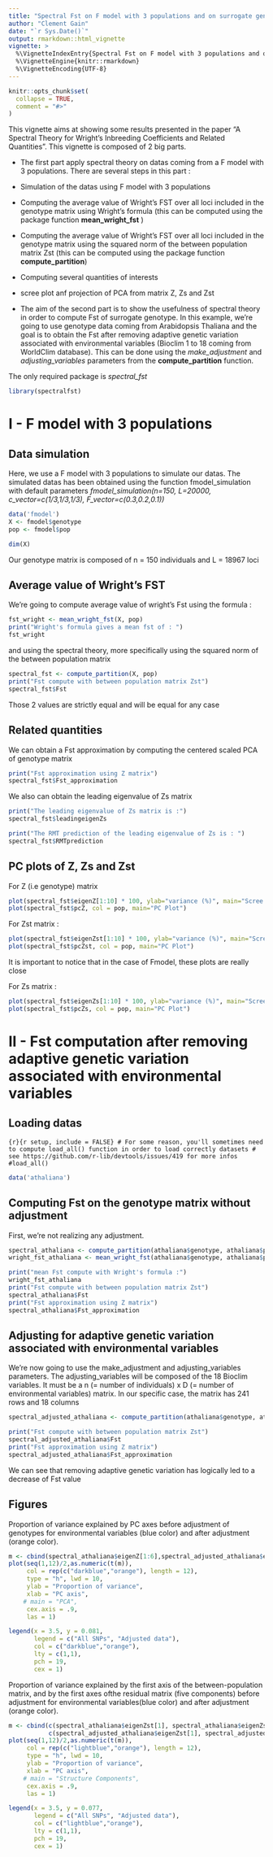 ```yaml
---
title: "Spectral Fst on F model with 3 populations and on surrogate genotypes"
author: "Clement Gain"
date: "`r Sys.Date()`"
output: rmarkdown::html_vignette
vignette: >
  %\VignetteIndexEntry{Spectral Fst on F model with 3 populations and on surrogate genotypes}
  %\VignetteEngine{knitr::rmarkdown}
  %\VignetteEncoding{UTF-8}
---
```


```r
knitr::opts_chunk$set(
  collapse = TRUE,
  comment = "#>"
)
```

This vignette aims at showing some results presented in the paper "A Spectral Theory for Wright's Inbreeding Coefficients and Related Quantities". This vignette is composed of 2 big parts.

* The first part apply spectral theory on datas coming from a F model with 3 populations. There are several steps in this part : 
+ Simulation of the datas using F model with 3 populations
+ Computing the average value of Wright’s FST over all loci included in the genotype matrix using Wright's formula (this can be computed using the package function **mean_wright_fst** )
+ Computing the average value of Wright’s FST over all loci included in the genotype matrix using the squared norm of the between population matrix Zst (this can be computed using the package function **compute_partition**)
+ Computing several quantities of interests
+ scree plot anf projection of PCA from matrix Z, Zs and Zst

* The aim of the second part is to show the usefulness of spectral theory in order to compute Fst of surrogate genotype. In this example, we're going to use genotype data coming from Arabidopsis Thaliana and the goal is to obtain the Fst after removing adaptive genetic variation associated with environmental variables (Bioclim 1 to 18 coming from WorldClim database). This can be done using the *make_adjustment* and *adjusting_variables* parameters from the **compute_partition** function.

The only required package is *spectral_fst*

```r
library(spectralfst)
```


# I - F model with 3 populations 

## Data simulation

Here, we use a F model with 3 populations to simulate our datas. The simulated datas has been obtained using the function fmodel_simulation with default parameters *fmodel_simulation(n=150, L=20000, c_vector=c(1/3,1/3,1/3), F_vector=c(0.3,0.2,0.1))*
```r
data('fmodel')
X <- fmodel$genotype
pop <- fmodel$pop
```


```r
dim(X)
```

Our genotype matrix is composed of n = 150 individuals and L = 18967 loci

## Average value of Wright’s FST

We're going to compute average value of wright's Fst using the formula :

```r
fst_wright <- mean_wright_fst(X, pop)
print("Wright's formula gives a mean fst of : ")
fst_wright
```

and using the spectral theory, more specifically using the squared norm of the between population matrix

```r
spectral_fst <- compute_partition(X, pop)
print("Fst compute with between population matrix Zst")
spectral_fst$Fst
```

Those 2 values are strictly equal and will be equal for any case

## Related quantities

We can obtain a Fst approximation by computing the centered scaled PCA of genotype matrix

```r
print("Fst approximation using Z matrix")
spectral_fst$Fst_approximation
```

We also can obtain the leading eigenvalue of Zs matrix

```r
print("The leading eigenvalue of Zs matrix is :")
spectral_fst$leadingeigenZs
```

```r
print("The RMT prediction of the leading eigenvalue of Zs is : ")
spectral_fst$RMTprediction
```

## PC plots of Z, Zs and Zst

For Z (i.e genotype) matrix

```r
plot(spectral_fst$eigenZ[1:10] * 100, ylab="variance (%)", main="Scree plot", ylim=c(0,8))
plot(spectral_fst$pcZ, col = pop, main="PC Plot")
```

For Zst matrix : 

```r
plot(spectral_fst$eigenZst[1:10] * 100, ylab="variance (%)", main="Scree plot", ylim=c(0,8))
plot(spectral_fst$pcZst, col = pop, main="PC Plot")
```

It is important to notice that in the case of Fmodel, these plots are really close

For Zs matrix : 

```r
plot(spectral_fst$eigenZs[1:10] * 100, ylab="variance (%)", main="Scree plot", ylim=c(0,8))
plot(spectral_fst$pcZs, col = pop, main="PC Plot")
```

# II - Fst computation after removing  adaptive genetic variation associated with environmental variables

## Loading datas



```{r}{r setup, include = FALSE}
# For some reason, you'll sometimes need to compute load_all() function in order to load correctly datasets
# see https://github.com/r-lib/devtools/issues/419 for more infos
#load_all()
```

```r
data('athaliana')
```
## Computing Fst on the genotype matrix without adjustment

First, we're not realizing any adjustment.

```r
spectral_athaliana <- compute_partition(athaliana$genotype, athaliana$pop)
wright_fst_athaliana <- mean_wright_fst(athaliana$genotype, athaliana$pop)

print("mean Fst compute with Wright's formula :")
wright_fst_athaliana
print("Fst compute with between population matrix Zst")
spectral_athaliana$Fst
print("Fst approximation using Z matrix")
spectral_athaliana$Fst_approximation
```

## Adjusting for adaptive genetic variation associated with environmental variables 

We're now going to use the make_adjustment and adjusting_variables parameters. The adjusting_variables will be composed of the 18 Bioclim variables. It must be a n (= number of individuals) x D (= number of environmental variables) matrix. In our specific case, the matrix has 241 rows and 18 columns

```r
spectral_adjusted_athaliana <- compute_partition(athaliana$genotype, athaliana$pop, Y =athaliana$bio)

print("Fst compute with between population matrix Zst")
spectral_adjusted_athaliana$Fst
print("Fst approximation using Z matrix")
spectral_adjusted_athaliana$Fst_approximation
```

We can see that removing adaptive genetic variation has logically led to a decrease of Fst value

## Figures


Proportion of variance explained by PC axes before adjustment of genotypes for environmental variables (blue color) and after adjustment (orange color).

```r
m <- cbind(spectral_athaliana$eigenZ[1:6],spectral_adjusted_athaliana$eigenZ[1:6])
plot(seq(1,12)/2,as.numeric(t(m)),
     col = rep(c("darkblue","orange"), length = 12), 
     type = "h", lwd = 10, 
     ylab = "Proportion of variance",
     xlab = "PC axis",
    # main = "PCA",
     cex.axis = .9,
     las = 1)

legend(x = 3.5, y = 0.081, 
       legend = c("All SNPs", "Adjusted data"),
       col = c("darkblue","orange"),
       lty = c(1,1),
       pch = 19,
       cex = 1)
```



Proportion of variance explained by the first axis of the between-population matrix, and by the first axes ofthe residual matrix (five components) before adjustment for environmental variables(blue color) and after adjustment (orange color). 

```r
m <- cbind(c(spectral_athaliana$eigenZst[1], spectral_athaliana$eigenZs[1:5]),
           c(spectral_adjusted_athaliana$eigenZst[1], spectral_adjusted_athaliana$eigenZs[1:5]))
plot(seq(1,12)/2,as.numeric(t(m)), 
     col = rep(c("lightblue","orange"), length = 12), 
     type = "h", lwd = 10, 
     ylab = "Proportion of variance",
     xlab = "PC axis",
    # main = "Structure Components",
     cex.axis = .9,
     las = 1)

legend(x = 3.5, y = 0.077, 
       legend = c("All SNPs", "Adjusted data"),
       col = c("lightblue","orange"),
       lty = c(1,1),
       pch = 19,
       cex = 1)
```





